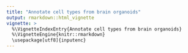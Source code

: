 ```yaml
---
title: "Annotate cell types from brain organoids"
output: rmarkdown::html_vignette
vignette: >
  %\VignetteIndexEntry{Annotate cell types from brain organoids}
  %\VignetteEngine{knitr::rmarkdown}
  \usepackage[utf8]{inputenc}
---
```


